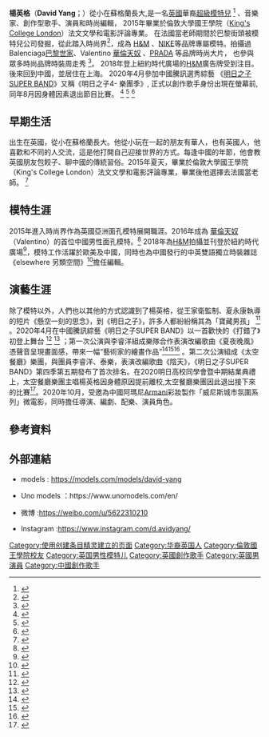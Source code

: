 {{Multiple issues|
{{Notability Unreferenced |time=2020-10-15T02:52:00+00:00}}
{{COI|time=2020-10-14T10:49:04+00:00}}
{{Notability Unreferenced |time=2020-11-13T07:50:43+00:00}}
}}
{{藝人
| 姓名 = David Yang 楊英格
| 類型 = 模特兒
| 圖片 =
| 本名 = 楊英格
| 英文名 = DAVID YANG 
| 暱稱 = 格格
| 出生地點 = {{SCO}}[[格拉斯哥|格拉斯哥]]
| 國籍 = {{UK}}
| 出生日期 = {{Birth date and age|1993|07|30}}
| 籍貫 = {{PRC}}[[山西省|山西省]][[太原市|太原市]]
| 職業 = [[模特兒|模特兒]]、[[歌手|歌手]]、[[演員|演員]]、[[作曲家|作曲家]]、[[作詞家|作詞家]]、[[藝人|藝人]] 、[[編輯|編輯]] 
| 語言 = [[英語|英語]]、[[法語|法語]]、[[中文|中文]]
| 教育程度 = 英國[[倫敦國王學院|倫敦國王學院]](英文:King's College London 縮寫:KCL)
| 活躍年代 = 2015年至今
| 經紀公司 = 中國龍騰精英國際模特經紀公司（至2019年）
}}
'''楊英格'''（'''David Yang'''；{{bd|1993年|7月30日|catIdx=J}}）從小在蘇格蘭長大,是一名[[英國|英國]]華裔[[超級模特兒|超級模特兒]] <ref>{{cite news | title = David Yang biography | publisher = models.com | url = https://models.com/models/david-yang | date = 2020 | author = models. | 6 =  | accessdate = 2020-10-13 | archive-date = 2020-10-20 | archive-url = https://web.archive.org/web/20201020092012/https://models.com/models/david-yang | dead-url = no }}</ref>
、音樂家、創作型歌手、演員和時尚編輯，
2015年畢業於倫敦大學國王學院（[[King's_College_London|King's College London]]）法文文學和電影評論專業。
在法國當老師期間於巴黎街頭被模特兒公司發掘，從此踏入時尚界<ref>{{cite news | title = A Chinese Briton’s journey of becoming a super model | publisher = Huaplus | url = http://huaplus.tv/index.php/2018/08/02/a-chinese-britons-journey-of-becoming-a-super-model/ | 4 =  | accessdate = 2020-10-14 | archive-date = 2020-10-16 | archive-url = https://web.archive.org/web/20201016222601/http://huaplus.tv/index.php/2018/08/02/a-chinese-britons-journey-of-becoming-a-super-model/ | dead-url = no }}</ref>，成為 [[H&M|H&M]] 、[[NIKE|NIKE]]等品牌專屬模特。拍攝過Balenciaga[[巴黎世家|巴黎世家]]、Valentino [[華倫天奴|華倫天奴]] 、[[PRADA|PRADA]] 等品牌時尚大片，
也參與眾多時尚品牌時裝周走秀 <ref>{{cite news| title = DAVID YANG| publisher = Unomodels| url = https://www.unomodels.com/en/men/main/2707-david-yang/| date = 2020| 5 = | accessdate = 2020-10-13| archive-date = 2021-01-20| archive-url = https://web.archive.org/web/20210120124422/https://www.unomodels.com/en/men/main/2707-david-yang/| dead-url = no}}</ref>。
2018年登上紐約時代廣場的[[H&M|H&M]]廣告牌受到注目。後來回到中國，並居住在上海。
2020年4月參加中國騰訊選秀綜藝 《[[明日之子SUPER_BAND|明日之子SUPER BAND]]》又稱《明日之子4- 樂團季》,
正式以創作歌手身份出現在螢幕前,同年8月因身體因素退出節目比賽。
<ref>{{cite news | title = 《明日》楊英格回應退賽:腰傷是舊疾讓你們擔心了 | publisher = 新浪娛樂 | url = https://ent.sina.com.cn/music/zy/2020-08-03/doc-iivhvpwx9023069.shtml | date = 2020-08-03 | 5 =  | accessdate = 2020-10-13 | archive-date = 2021-01-19 | archive-url = https://web.archive.org/web/20210119064055/https://ent.sina.com.cn/music/zy/2020-08-03/doc-iivhvpwx9023069.shtml | dead-url = no }}</ref>
<ref>{{cite news | title = 明日之子杨英格宣布退赛节目组操作太骚堪称对待犯人 | publisher = 新浪娛樂 | url = https://k.sina.com.cn/article_6904531346_19b8ac99200100qg4q.html?from=ent&subch=variety | date = 2020-08-09 | 5 =  | accessdate = 2020-10-13 | archive-date = 2020-10-13 | archive-url = https://web.archive.org/web/20201013153925/https://k.sina.com.cn/article_6904531346_19b8ac99200100qg4q.html?from=ent&subch=variety | dead-url = no }}</ref>
<ref>{{cite news | title =明日之子第四季楊英格 英籍華人格格資料背景驚人 | url =https://www.juduo.cc/other/782226.html | date =2020-08-03 | 4 = | accessdate =2020-10-13 | archive-date =2020-10-19 | archive-url =https://web.archive.org/web/20201019145157/https://www.juduo.cc/other/782226.html | dead-url =no }}</ref>

==早期生活==
出生在英國，從小在蘇格蘭長大。他從小玩在一起的朋友有華人，也有英國人，他喜歡和不同的人交流，這是他打開自己迎接世界的方式。每逢中國的年節，他會教英國朋友包餃子、聊中國的傳統習俗。2015年夏天，畢業於倫敦大學國王學院（King's College London）法文文學和電影評論專業，畢業後他選擇去法國當老師。
<ref>{{cite news | title = 北京青年周刊 杨英格：潮流易逝 风格永存 | url = https://mp.weixin.qq.com/s/5lEKdSfipunZ3_oIl7VOVw | date = 2020-09-17 | accessdate = 2020-10-14 | archive-date = 2020-10-15 | archive-url = https://web.archive.org/web/20201015224913/https://mp.weixin.qq.com/s/5lEKdSfipunZ3_oIl7VOVw | dead-url = no }}</ref>

==模特生涯==
2015年進入時尚界作為英國亞洲面孔模特展開職涯。2016年成為 [[華倫天奴|華倫天奴]]（Valentino）的首位中國男性面孔模特。<ref>{{cite news  | title = David Yang - The Wild Muse Journal  | url = https://wildmusejournal.com/personalities/david-yang/  | 3 =   | accessdate = 2020-10-13  | archive-date = 2020-08-05  | archive-url = https://web.archive.org/web/20200805110819/https://wildmusejournal.com/personalities/david-yang/  | dead-url = no  }}</ref>
2018年為[[H&M|H&M]]拍攝並刊登於紐約時代廣場<ref>{{cite news | title = industry darling, likened to David Bowie, Jim Morrison, and Rolling Stones | url = https://www.scmp.com/lifestyle/fashion-beauty/article/3042421/how-chinese-model-went-novice-fashion-industry-darling | 3 =  | accessdate = 2020-10-14 | archive-date = 2020-11-26 | archive-url = https://web.archive.org/web/20201126184935/https://www.scmp.com/lifestyle/fashion-beauty/article/3042421/how-chinese-model-went-novice-fashion-industry-darling | dead-url = no }}</ref>，模特工作活躍於歐美及中國，同時也為中國發行的中英雙語獨立時裝雜誌《elsewhere 另類空間》<ref>{{cite news
 | title = elsewhere_zine
 | url = https://www.instagram.com/elsewhere_zine/
 | 3 = 
 | accessdate = 2020-10-15
 | archive-date = 2015-08-21
 | archive-url = https://web.archive.org/web/20150821144541/https://instagram.com/elsewhere_zine/
 | dead-url = no
 }}</ref>擔任編輯。

==演藝生涯==
除了模特以外，人們也以其他的方式認識到了楊英格，從王家衛監制、夏永康執導的短片《懸空一刻的思念》，到《明日之子》，許多人都紛紛稱其為「寶藏男孩」 <ref>{{cite news | publisher = ELLE MAN 新青年周刊（中文版） | title = 新青年｜從零到一，再到無限大 | url = https://mp.weixin.qq.com/s/YsOcbVnz-Hs0ZdBORxXPlg | date = 2020-10 | accessdate = 2020-10-15 | archive-date = 2020-10-17 | archive-url = https://web.archive.org/web/20201017000924/https://mp.weixin.qq.com/s/YsOcbVnz-Hs0ZdBORxXPlg | dead-url = no }}</ref> 。2020年4月在中國騰訊綜藝《明日之子SUPER BAND》以一首歡快的《打錯了》初登上舞台 <ref>{{cite news| publisher = 新浪網| title = 與40個樂團男孩共處５天是什麼樣的體驗？著調專訪| url = https://k.sina.com.cn/article_5793443786_v15950efca01900oe6y.html?from=ent&subch=oent| date = 2020-07-12| accessdate = 2020-10-15| archive-date = 2020-10-16| archive-url = https://web.archive.org/web/20201016093421/https://k.sina.com.cn/article_5793443786_v15950efca01900oe6y.html?from=ent&subch=oent| dead-url = no}}</ref> <ref>{{cite news | publisher = 澎湃號派克麻樂 Music Talk | title = 楊英格，模特皮囊音樂魂麻樂音樂專訪 | url = https://m.thepaper.cn/newsDetail_forward_8239019 | date = 2020-07-12 | accessdate = 2020-10-15 | archive-date = 2020-10-17 | archive-url = https://web.archive.org/web/20201017023846/https://m.thepaper.cn/newsDetail_forward_8239019 | dead-url = no }}</ref> ；第一次公演與李睿洋組成樂隊合作表演改編歌曲《夏夜晚風》憑聲音呈現畫面感，帶來一幅“藝術家的繪畫作品”<ref>{{cite news| title = 選手改編伍佰經典圈粉周震南音頻將上線酷狗| url = http://news.tom.com/202007/4164068644.html| date = 2020-07-24| 4 = | accessdate = 2020-10-15| archive-date = 2020-10-19| archive-url = https://web.archive.org/web/20201019191418/http://news.tom.com/202007/4164068644.html| dead-url = no}}</ref><ref>{{cite news| publisher = 北青網| title = 《明日之子樂團季》朴樹轉正成“特聘老師” 三人樂團組隊初完成| url = http://ent.ynet.com/2020/07/27/2757825t1254.html| date = 2020-07-27| 5 = | accessdate = 2020-10-15| archive-date = 2020-10-16| archive-url = https://web.archive.org/web/20201016150748/http://ent.ynet.com/2020/07/27/2757825t1254.html| dead-url = no}}</ref><ref>{{cite news | title = 北京青年周刊，楊英格：潮流易逝 風格永存 | url = https://mp.weixin.qq.com/s/5lEKdSfipunZ3_oIl7VOVw | 3 =  | accessdate = 2020-10-14 | archive-date = 2020-10-15 | archive-url = https://web.archive.org/web/20201015224913/https://mp.weixin.qq.com/s/5lEKdSfipunZ3_oIl7VOVw | dead-url = no }}</ref> 。第二次公演組成《太空餐廳》樂團，與團員李睿洋、泰樂，表演改編歌曲《陰天》，《明日之子SUPER BAND》第四季第五期發布了首次排名。在2020明日高校同學會暨中期結業典禮上，太空餐廳樂團主唱楊英格因身體原因提前離校,太空餐廳樂團因此退出接下來的比賽<ref>{{cite news| publisher = 北青網| title = 《明日之子樂團季》太空餐廳樂團因故解散泰樂展表演才華未來可期| url = http://ent.ynet.com/2020/08/11/2791701t1254.html| date = 2020-08-11| accessdate = 2020-10-15| archive-date = 2020-10-20| archive-url = https://web.archive.org/web/20201020051419/http://ent.ynet.com/2020/08/11/2791701t1254.html| dead-url = no}}</ref>。2020年10月，受邀為中國阿瑪尼[[Armani|Armani]]彩妝製作「威尼斯城市氛圍系列」微電影，同時擔任導演、編劇、配樂、演員角色。

==參考資料==
{{Reflist|2}}

== 外部連結 ==
*models : https://models.com/models/david-yang {{Wayback|url=https://models.com/models/david-yang |date=20201020092012 }}

*Uno models ：https://www.unomodels.com/en/ {{Wayback|url=https://www.unomodels.com/en/ |date=20201129014349 }}

*微博 :https://weibo.com/u/5622310210 {{Wayback|url=https://weibo.com/u/5622310210 |date=20201014183638 }}

*Instagram :https://www.instagram.com/d.avidyang/

{{DEFAULTSORT: Yang David}}
[[Category:使用创建条目精灵建立的页面|Category:使用创建条目精灵建立的页面]]
[[Category:华裔英国人|Category:华裔英国人]]
[[Category:倫敦國王學院校友|Category:倫敦國王學院校友]]
[[Category:英国男性模特儿|Category:英国男性模特儿]]
[[Category:英國創作歌手|Category:英國創作歌手]]
[[Category:英國男演員|Category:英國男演員]]
[[Category:中國創作歌手|Category:中國創作歌手]]